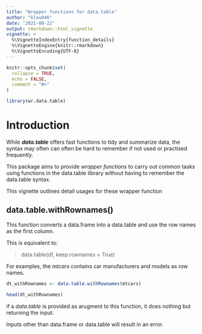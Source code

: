 ```yaml
---
title: "Wrapper functions for data.table"
author: "kleu046"
date: "2021-08-22"
output: rmarkdown::html_vignette
vignette: >
  %\VignetteIndexEntry{function_details}
  %\VignetteEngine{knitr::rmarkdown}
  %\VignetteEncoding{UTF-8}
---
```


```r
knitr::opts_chunk$set(
  collapse = TRUE,
  echo = FALSE,
  comment = "#>"
)
```

```r
library(wr.data.table)
```

# Introduction

While ***data.table*** offers fast functions to tidy and summarize data, the syntax may often can often be hard to remember if not used or practised frequently.

This package aims to provide *wrapper functions* to carry out common tasks using functions in the data.table library without having to remember the data.table syntax.

This vignette outlines detail usages for these wrapper function

## data.table.withRownames()

This function converts a data.frame into a data.table and use the row names as the first column.

This is equivalent to:

> data.table(df, keep.rownames = True)

For examples, the *mtcars* contains car manufacturers and models as row names.

```r
dt_withRownames <- data.table.withRownames(mtcars)

head(dt_withRownames)
```

if a *data.table* is provided as arugment to this function, it does nothing but returning the input.

Inputs other than data.frame or data.table will result in an error.
